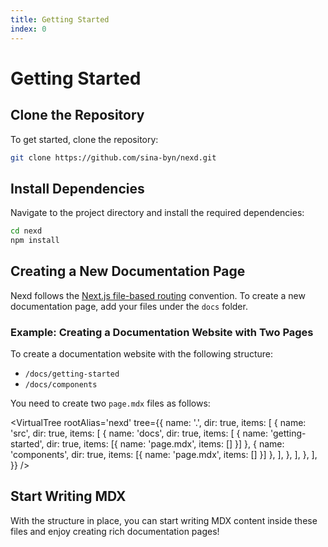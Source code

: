 ```yaml
---
title: Getting Started
index: 0
---
```


# Getting Started

## Clone the Repository

To get started, clone the repository:

```bash frame="none"
git clone https://github.com/sina-byn/nexd.git
```

## Install Dependencies

Navigate to the project directory and install the required dependencies:

```bash frame="none"
cd nexd
npm install
```

## Creating a New Documentation Page

Nexd follows the [Next.js file-based routing](https://nextjs.org/docs/app/building-your-application/routing) convention. To create a new documentation page, add your files under the `docs` folder.

### Example: Creating a Documentation Website with Two Pages

To create a documentation website with the following structure:

- `/docs/getting-started`
- `/docs/components`

You need to create two `page.mdx` files as follows:


<VirtualTree
  rootAlias='nexd'
  tree={{
    name: '.',
    dir: true,
    items: [
      {
        name: 'src',
        dir: true,
        items: [
          {
            name: 'docs',
            dir: true,
            items: [
              { name: 'getting-started', dir: true, items: [{ name: 'page.mdx', items: [] }] },
              { name: 'components', dir: true, items: [{ name: 'page.mdx', items: [] }] },
            ],
          },
        ],
      },
    ],
  }}
/>

## Start Writing MDX

With the structure in place, you can start writing MDX content inside these files and enjoy creating rich documentation pages!
